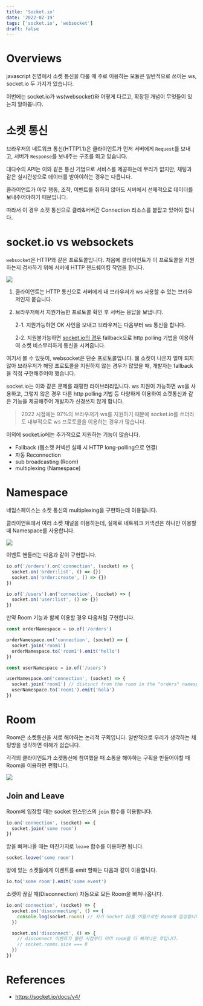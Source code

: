 ```yaml
---
title: 'Socket.io'
date: '2022-02-19'
tags: ['socket.io', 'websocket']
draft: false
---
```


# Overviews

javascript 진영에서 소켓 통신을 다룰 때 주로 이용하는 모듈은 일반적으로 쓰이는 ws, socket.io 두 가지가 있습니다.

이번에는 socket.io가 ws(websocket)와 어떻게 다르고, 확장된 개념이 무엇들이 있는지 알아봅니다.

# 소켓 통신

브라우저의 네트워크 통신(HTTP1.1)은 클라이언트가 먼저 서버에게 `Request`를 보내고, 서버가 `Response`를 보내주는 구조를 띄고 있습니다.

대다수의 API는 이와 같은 통신 기법으로 서비스를 제공하는데 무리가 없지만, 채팅과 같은 실시간성으로 데이터를 받아야하는 경우는 다릅니다.

클라이언트가 아무 행동, 조작, 이벤트를 취하지 않아도 서버에서 선제적으로 데이터를 보내주어야하기 때문입니다.

따라서 이 경우 소켓 통신으로 클라&서버간 Connection 리소스를 붙잡고 있어야 합니다.

# socket.io vs websockets

`websocket`은 HTTP와 같은 프로토콜입니다. 처음에 클라이언트가 이 프로토콜을 지원하는지 검사하기 위해 서버에 HTTP 핸드쉐이킹 작업을 합니다.

![](/static/images/blog/nestjs-docs-websockets/1.png)

1. 클라이언트는 HTTP 통신으로 서버에게 내 브라우저가 ws 사용할 수 있는 브라우저인지 묻습니다.

2. 브라우저에서 지원가능한 프로토콜 확인 후 서버는 응답을 보냅니다.

   2-1. 지원가능하면 OK 사인을 보내고 브라우저는 다음부터 ws 통신을 합니다.

   2-2. 지원불가능하면 <u>socket.io의 경우</u> fallback으로 http polling 기법을 이용하여 소켓 비스무리하게 통신을 시켜줍니다.

여기서 볼 수 있듯이, websocket은 단순 프로토콜입니다. 웹 소켓이 나온지 얼마 되지 않아 브라우저가 해당 프로토콜을 지원하지 않는 경우가 많았을 때, 개발자는 fallback을 직접 구현해주어야 했습니다.

socket.io는 이와 같은 문제를 래핑한 라이브러리입니다. ws 지원이 가능하면 ws을 사용하고, 그렇지 않은 경우 다른 http polling 기법 등 다양하게 이용하여 소켓통신과 같은 기능을 제공해주어 개발자가 신경쓰지 않게 합니다.

> 2022 시점에는 97%의 브라우저가 ws를 지원하기 때문에 socket.io를 쓰더라도 내부적으로 ws 프로토콜을 이용하는 경우가 많습니다.

이외에 socket.io에는 추가적으로 지원하는 기능이 많습니다.

- Fallback (웹소켓 커넥션 실패 시 HTTP long-polling으로 연결)
- 자동 Reconnection
- sub broadcasting (Room)
- multiplexing (Namespace)

# Namespace

네임스페이스는 소켓 통신의 multiplexing을 구현하는데 이용됩니다.

클라이언트에서 여러 소켓 채널을 이용하는데, 실제로 네트워크 커넥션은 하나만 이용할 때 Namespace를 사용합니다.

![](/static/images/blog/nestjs-docs-websockets/2.png)

이벤트 핸들러는 다음과 같이 구현합니다.

```ts showLineNumbers
io.of('/orders').on('connection', (socket) => {
  socket.on('order:list', () => {})
  socket.on('order:create', () => {})
})

io.of('/users').on('connection', (socket) => {
  socket.on('user:list', () => {})
})
```

만약 Room 기능과 함께 이용할 경우 다음처럼 구현합니다.

```ts showLineNumbers
const orderNamespace = io.of('/orders')

orderNamespace.on('connection', (socket) => {
  socket.join('room1')
  orderNamespace.to('room1').emit('hello')
})

const userNamespace = io.of('/users')

userNamespace.on('connection', (socket) => {
  socket.join('room1') // distinct from the room in the "orders" namespace
  userNamespace.to('room1').emit('holà')
})
```

# Room

Room은 소켓통신을 서로 해야하는 논리적 구획입니다. 일반적으로 우리가 생각하는 채팅방을 생각하면 이해가 쉽습니다.

각각의 클라이언트가 소켓통신에 참여했을 때 소통을 해야하는 구획을 만들어야할 때 Room을 이용하면 편합니다.

![](/static/images/blog/nestjs-docs-websockets/3.png)

## Join and Leave

Room에 입장할 때는 socket 인스턴스의 `join` 함수를 이용합니다.

```ts showLineNumbers
io.on('connection', (socket) => {
  socket.join('some room')
})
```

방을 빠져나올 때는 마찬가지로 `leave` 함수를 이용하면 됩니다.

```ts
socket.leave('some room')
```

방에 있는 소켓들에게 이벤트를 emit 할때는 다음과 같이 이용합니다.

```ts showLineNumbers
io.to('some room').emit('some event')
```

소켓이 끊길 때(Disconnection) 자동으로 모든 Room을 빠져나옵니다.

```ts showLineNumbers
io.on('connection', (socket) => {
  socket.on('disconnecting', () => {
    console.log(socket.rooms) // 자기 Socket ID를 이름으로한 Room에 입장합니다 .
  })

  socket.on('disconnect', () => {
    // disconnect 이벤트가 불린 시점부터 이미 room을 다 빠져나온 후입니다.
    // socket.rooms.size === 0
  })
})
```

# References

- https://socket.io/docs/v4/

